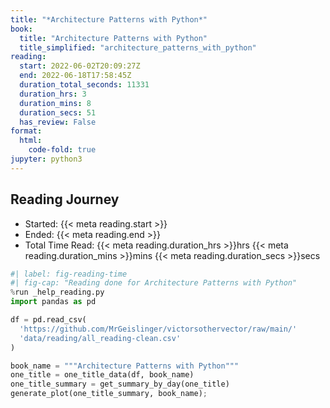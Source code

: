 ```yaml
---
title: "*Architecture Patterns with Python*"
book:
  title: "Architecture Patterns with Python"
  title_simplified: "architecture_patterns_with_python"
reading:
  start: 2022-06-02T20:09:27Z
  end: 2022-06-18T17:58:45Z
  duration_total_seconds: 11331
  duration_hrs: 3
  duration_mins: 8
  duration_secs: 51
  has_review: False
format:
  html:
    code-fold: true
jupyter: python3
---
```


## Reading Journey

* Started: {{< meta reading.start >}}
* Ended: {{< meta reading.end >}}
* Total Time Read: {{< meta reading.duration_hrs >}}hrs {{< meta reading.duration_mins >}}mins {{< meta reading.duration_secs >}}secs

```python
#| label: fig-reading-time
#| fig-cap: "Reading done for Architecture Patterns with Python"
%run _help_reading.py
import pandas as pd

df = pd.read_csv(
  'https://github.com/MrGeislinger/victorsothervector/raw/main/'
  'data/reading/all_reading-clean.csv'
)

book_name = """Architecture Patterns with Python"""
one_title = one_title_data(df, book_name)
one_title_summary = get_summary_by_day(one_title)
generate_plot(one_title_summary, book_name);
```
